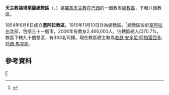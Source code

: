 {{Infobox Roman Catholic diocese
|jurisdiction     = 總教區
|name             = 福塔萊薩
|latin= Archidioecesis Fortalexiensis
|image =
|caption =聖若瑟主教座堂
|location = [[巴西|巴西]]
|territory =[[塞阿拉州|塞阿拉州]]三十一個市
|population =2,466,000
|rite = [[罗马礼|罗马礼]]
|patron =
|province =
|established = 1854年
|cathedral = [[聖若瑟主教座堂_(福塔萊薩)|聖若瑟主教座堂]]
|co-cathedral =
|leadership = 總主教
|website = [http://www.arquidiocesedefortaleza.org.br/ 官方網頁]
|pope = 
|patriarch=
|metropolitan =若瑟·安多尼·阿帕雷西多·托西·馬克斯
|ordinary = 
|coadjutor archbishop =
|coadjutor bishop=
|auxiliary =
|emeritus = }}

'''天主教福塔萊薩總教區'''（{{lang-la|Archidioecesis Fortalexiensis}}、{{lang-pt|Arquidiocese de Fortaleza}}）是[[羅馬天主教|羅馬天主教]]在[[巴西|巴西]]的一個教省[[總教區|總教區]]，下轄八個教區。

1854年6月6日成立'''塞阿拉教區'''，1915年11月10日升為總教區。<ref>{{Cite web |url=http://www.arquidiocesedefortaleza.org.br/arquidiocese/historia/ |title=História |access-date=2013-11-10 |archive-date=2020-12-03 |archive-url=https://web.archive.org/web/20201203035539/https://www.arquidiocesedefortaleza.org.br/arquidiocese/historia/ |dead-url=no }}</ref>總教區位於[[塞阿拉州|塞阿拉州]]北部，包括三十一個市，2006年有教友2,466,000人，佔轄區總人口70.7%。教區下轄九十個堂區，有303名司鐸。現任教區總主教為[[若瑟·安多尼·阿帕雷西多·托西·馬克斯|若瑟·安多尼·阿帕雷西多·托西·馬克斯]]。

==參考資料==
{{reflist}}
{{巴西天主教教省}}
[[Category:巴西天主教教區|F]]